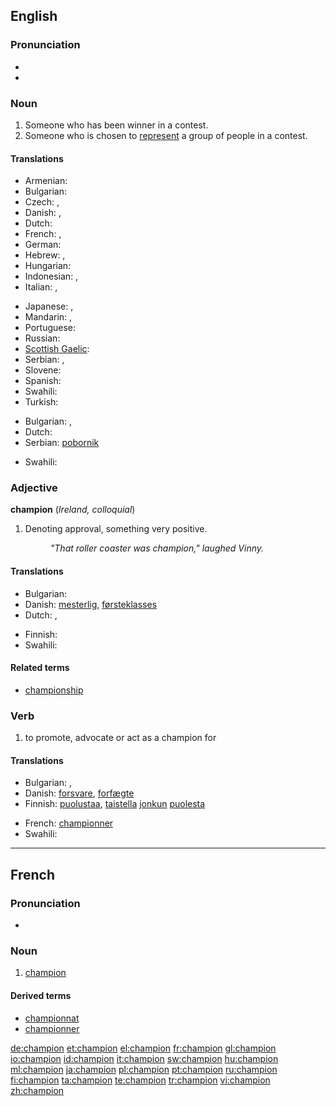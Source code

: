 ==English==
{{wikipedia}}

===Pronunciation===
* {{audio|en-gb-champion.ogg|Audio (RP)}}
* {{audio|en-us-champion.ogg|Audio (US)}}

===Noun===
{{en-noun}}

# Someone who has been winner in a contest.
# Someone who is chosen to [[represent]] a group of people in a contest.

====Translations====
{{trans-top|someone who has been winner in a contest}}
* Armenian: {{t-|hy|չեմպիոն|tr=čempion}}
* Bulgarian: {{t-|bg|шампион|m}}
* Czech: {{t-|cs|mistr|m}}, {{t-|cs|přeborník|m}}
* Danish: {{t-|da|mester}}, {{t-|da|champion}}
* Dutch: {{t+|nl|kampioen|m}}
* French: {{t+|fr|champion|m}}, {{t+|fr|championne|f}}
* German: {{t+|de|Sieger|m}}
* Hebrew: {{t+|he|אלוף|m|tr=aluf}}, {{אלופה|f|tr=alufa}}
* Hungarian: {{t+|hu|bajnok}}
* Indonesian: {{t|id|pemenang|xs=Indonesian}},  {{t|id|juara |xs=Indonesian}}
* Italian: {{t+|it|campione|m}}, {{t+|it|campionessa|f}}
{{trans-mid}}
* Japanese: {{t-|ja|チャンピオン|tr=chanpion}}, {{t+|ja|優勝者|tr=yūshōsha}}
* Mandarin: {{t|cmn|冠军|tr=guànjūn|sc=Hani}},  {{t|cmn|拥护者|tr=yōnghùzhě|sc=Hani}}
* Portuguese: {{t-|pt|campeão|m}}
* Russian: {{t+|ru|чемпион|m|tr=čempión}}
* [[Scottish Gaelic]]: {{t-|gd|gaisgeach|m|xs=Scottish Gaelic}}
* Serbian: {{t-|sr|prvak|m}}, {{t-|sr|pobednik|m}}
* Slovene: {{t+|sl|prvak|m}}
* Spanish: {{t-|es|campeón|m}}
* Swahili: {{t+|sw|bingwa|xs=Swahili}}
* Turkish: {{t+|tr|şampiyon}}
{{trans-bottom}}

{{trans-top|defender of a cause}}
* Bulgarian: {{t+|bg|защитник|m}},  {{t|bg|поборник|m}}
* Dutch: {{t-|nl|voorvechter|m}}
* Serbian: [[pobornik]] {{m}}
{{trans-mid}}
* Swahili: {{t+|sw|bingwa|xs=Swahili}}
{{trans-bottom}}

===Adjective===
'''champion'''  (''Ireland, colloquial'')

# Denoting approval, something very positive.
#: ''"That roller coaster was champion," laughed Vinny.''

====Translations====
{{trans-top|something very positive}}
* Bulgarian: {{t+|bg|отличен}}
* Danish: [[mesterlig]], [[førsteklasses]]
* Dutch: {{t+|nl|meesterlijk}}, {{t+|nl|eerste klasse}}
{{trans-mid}}
* Finnish: {{t+|fi|mestari}}
* Swahili: {{t+|sw|bingwa|xs=Swahili}}
{{trans-bottom}}

====Related terms====
* [[championship]]

===Verb===
{{en-verb}}

# {{usually|of a cause}} to promote, advocate or act as a champion for

====Translations====
{{trans-top|advocate}}
* Bulgarian: {{t|bg|защитавам}},  {{t|bg|подкрепям}}
* Danish: [[forsvare]], [[forfægte]]
* Finnish: [[puolustaa]], [[taistella]] [[joku|jonkun]] [[puolesta]]
{{trans-mid}}
* French: [[championner]]
* Swahili: {{t+|sw|bingwa|xs=Swahili}}
{{trans-bottom}}
----
==French==

===Pronunciation===
* {{audio|Fr-champion.ogg|Audio}}

===Noun===
{{fr-noun|m}}

# [[champion#French|champion]] 

====Derived terms====
*[[championnat]]
*[[championner]]

[[de:champion]]
[[et:champion]]
[[el:champion]]
[[fr:champion]]
[[gl:champion]]
[[io:champion]]
[[id:champion]]
[[it:champion]]
[[sw:champion]]
[[hu:champion]]
[[ml:champion]]
[[ja:champion]]
[[pl:champion]]
[[pt:champion]]
[[ru:champion]]
[[fi:champion]]
[[ta:champion]]
[[te:champion]]
[[tr:champion]]
[[vi:champion]]
[[zh:champion]]